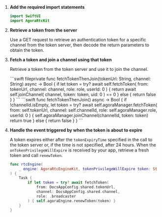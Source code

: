 
1.  **Add the required import statements**

    ```swift
    import SwiftUI
    import AgoraRtcKit
    ```

2.  **Retrieve a token from the server**

    Use a GET request to retrieve an authentication token for a specific channel from the token server, then decode the return parameters to obtain the token.

    <FetchToken />

3.  **Fetch a token and join a channel using that token**

    Retrieve a token from the token server and use it to join the channel.

    <PlatformWrapper platform="ios">
        ```swift
        fileprivate func fetchTokenThenJoin(tokenUrl: String, channel: String) async -> Bool {
            if let token = try? await self.fetchToken(
                from: tokenUrl, channel: channel,
                role: role, userId: 0
            ) {
                return await self.joinChannel(
                    channel, token: token, uid: 0
                ) == 0
            } else { return false }
        }
        ```
    </PlatformWrapper>
    <PlatformWrapper platform="macos">
        ```swift
        func fetchTokenThenJoin() async -> Bool {
            if !channelId.isEmpty,
               let token = try? await self.agoraManager.fetchToken(
                from: self.tokenUrl, channel: self.channelId,
                role: self.agoraManager.role, userId: 0
            ) {
                self.agoraManager.joinChannel(channelId, token: token)
                return true
            } else { return false }
        }
        ```
    </PlatformWrapper>

4.  **Handle the event triggered by <Vg k="AGORA_BACKEND" /> when the token is about to expire**

    A token expires either after the `tokenExpiryTime` specified in the call to the token server or, if the time is
    not specified, after 24 hours. When the `onTokenPrivilegeWillExpire` is received by your app, retrieve a fresh
    token and call `renewToken`.


    ```swift
    func rtcEngine(
        _ engine: AgoraRtcEngineKit, tokenPrivilegeWillExpire token: String
    ) {
        Task {
            if let token = try? await fetchToken(
                from: DocsAppConfig.shared.tokenUrl,
                channel: DocsAppConfig.shared.channel,
                role: .broadcaster
            ) { self.agoraEngine.renewToken(token) }
        }
    }
    ```
